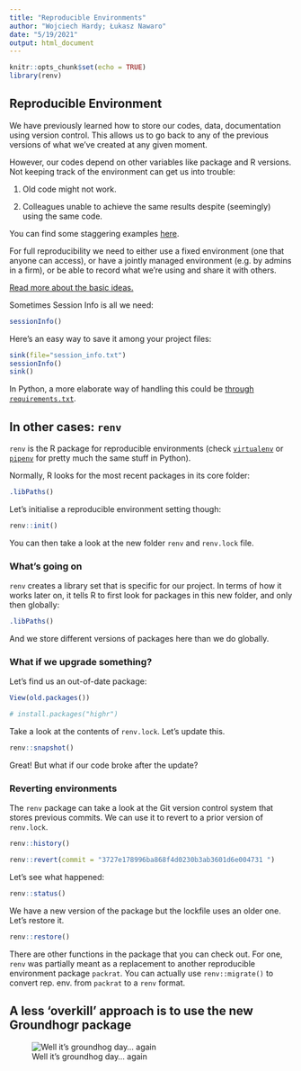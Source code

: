 ```yaml
---
title: "Reproducible Environments"
author: "Wojciech Hardy; Łukasz Nawaro"
date: "5/19/2021"
output: html_document
---
```


```r
knitr::opts_chunk$set(echo = TRUE)
library(renv)
```

## Reproducible Environment

We have previously learned how to store our codes, data, documentation using version control. This allows us to go back to any of the previous versions of what we've created at any given moment.

However, our codes depend on other variables like package and R versions. Not keeping track of the environment can get us into trouble:

1) Old code might not work.

2) Colleagues unable to achieve the same results despite (seemingly) using the same code.

You can find some staggering examples [here](http://datacolada.org/95).

For full reproducibility we need to either use a fixed environment (one that anyone can access), or have a jointly managed environment (e.g. by admins in a firm), or be able to record what we're using and share it with others.

[Read more about the basic ideas.](https://environments.rstudio.com/)

Sometimes Session Info is all we need:

```r
sessionInfo()
```

Here's an easy way to save it among your project files:
```r
sink(file="session_info.txt")
sessionInfo()
sink()
```
In Python, a more elaborate way of handling this could be [through `requirements.txt`](https://note.nkmk.me/en/python-pip-install-requirements/).


## In other cases: `renv`

`renv` is the R package for reproducible environments (check [`virtualenv`](https://virtualenv.pypa.io/en/latest/) or [`pipenv`](https://pipenv.pypa.io/en/latest/) for pretty much the same stuff in Python). 

Normally, R looks for the most recent packages in its core folder:

```r
.libPaths()
```

Let's initialise a reproducible environment setting though:

```r
renv::init()
```

You can then take a look at the new folder `renv` and `renv.lock` file.

### What's going on

`renv` creates a library set that is specific for our project. In terms of how it works later on, it tells R to first look for packages in this new folder, and only then globally:

```r
.libPaths()
```

And we store different versions of packages here than we do globally.

### What if we upgrade something?

Let's find us an out-of-date package:

```r
View(old.packages())
```

```r
# install.packages("highr")
```

Take a look at the contents of `renv.lock`. Let's update this.

```r
renv::snapshot()
```

Great! But what if our code broke after the update? 

### Reverting environments

The `renv` package can take a look at the Git version control system that stores previous commits. We can use it to revert to a prior version of `renv.lock`.

```r
renv::history()
```

```r
renv::revert(commit = "3727e178996ba868f4d0230b3ab3601d6e004731	")
```

Let's see what happened:

```r
renv::status()
```

We have a new version of the package but the lockfile uses an older one. Let's restore it.

```r
renv::restore()
```

There are other functions in the package that you can check out. For one, `renv` was partially meant as a replacement to another reproducible environment package `packrat`. You can actually use `renv::migrate()` to convert rep. env. from `packrat` to a `renv` format.

## A less 'overkill' approach is to use the new Groundhogr package

![Well it's groundhog day... again](groundhog.jpg)


